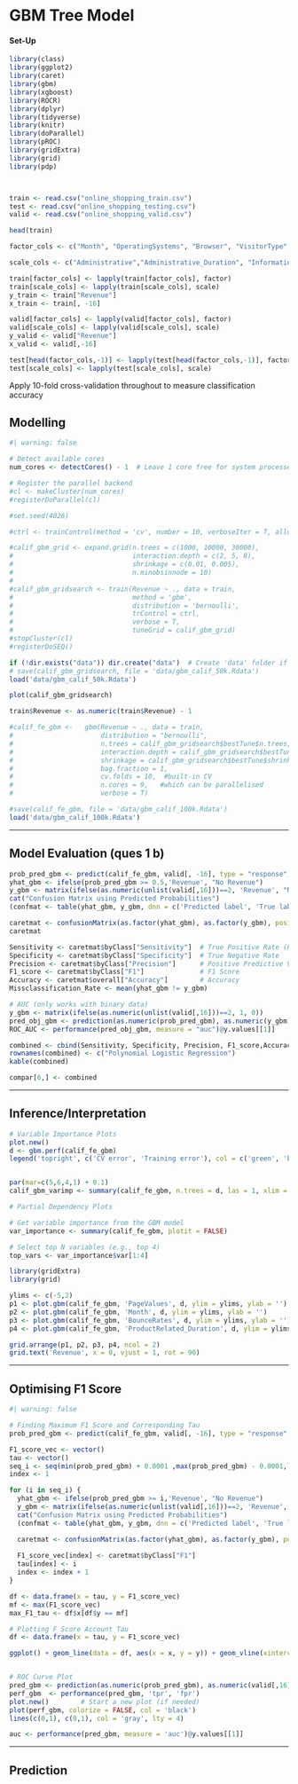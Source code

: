 # GBM Tree Model

#### Set-Up

```r
library(class)
library(ggplot2)
library(caret)
library(gbm)
library(xgboost)
library(ROCR)
library(dplyr)
library(tidyverse)
library(knitr)
library(doParallel)
library(pROC)
library(gridExtra)
library(grid)
library(pdp)



train <- read.csv("online_shopping_train.csv")
test <- read.csv("online_shopping_testing.csv")
valid <- read.csv("online_shopping_valid.csv")

head(train)

factor_cols <- c("Month", "OperatingSystems", "Browser", "VisitorType", "Weekend", "Revenue")

scale_cols <- c("Administrative","Administrative_Duration", "Informational", "Informational_Duration","ProductRelated","SpecialDay", "ProductRelated_Duration","BounceRates", "ExitRates", "PageValues")

train[factor_cols] <- lapply(train[factor_cols], factor)
train[scale_cols] <- lapply(train[scale_cols], scale)
y_train <- train["Revenue"]
x_train <- train[, -16]

valid[factor_cols] <- lapply(valid[factor_cols], factor)
valid[scale_cols] <- lapply(valid[scale_cols], scale)
y_valid <- valid["Revenue"]
x_valid <- valid[,-16]

test[head(factor_cols,-1)] <- lapply(test[head(factor_cols,-1)], factor)
test[scale_cols] <- lapply(test[scale_cols], scale)
```

Apply 10-fold cross-validation throughout to measure classification accuracy

## Modelling

```r
#| warning: false

# Detect available cores
num_cores <- detectCores() - 1  # Leave 1 core free for system processes

# Register the parallel backend
#cl <- makeCluster(num_cores)  
#registerDoParallel(cl)

#set.seed(4026)

#ctrl <- trainControl(method = 'cv', number = 10, verboseIter = T, allowParallel = TRUE)

#calif_gbm_grid <- expand.grid(n.trees = c(1000, 10000, 30000),
#                              interaction.depth = c(2, 5, 8),
#                              shrinkage = c(0.01, 0.005),
#                              n.minobsinnode = 10)
#
#calif_gbm_gridsearch <- train(Revenue ~ ., data = train,
#                              method = 'gbm',
#                              distribution = 'bernoulli',
#                              trControl = ctrl,
#                              verbose = T,
#                              tuneGrid = calif_gbm_grid)
#stopCluster(cl)
#registerDoSEQ()

if (!dir.exists("data")) dir.create("data")  # Create 'data' folder if missing
# save(calif_gbm_gridsearch, file = 'data/gbm_calif_50k.Rdata')
load('data/gbm_calif_50k.Rdata')

plot(calif_gbm_gridsearch)

train$Revenue <- as.numeric(train$Revenue) - 1

#calif_fe_gbm <-   gbm(Revenue ~ ., data = train, 
#                      distribution = "bernoulli", 
#                      n.trees = calif_gbm_gridsearch$bestTune$n.trees, 
#                      interaction.depth = calif_gbm_gridsearch$bestTune$interaction.depth, 
#                      shrinkage = calif_gbm_gridsearch$bestTune$shrinkage, 
#                      bag.fraction = 1, 
#                      cv.folds = 10,  #built-in CV
#                      n.cores = 9,   #which can be parallelised
#                      verbose = T)

#save(calif_fe_gbm, file = 'data/gbm_calif_100k.Rdata')
load('data/gbm_calif_100k.Rdata')

```

------------------------------------------------------------------------

\newpage

## Model Evaluation (ques 1 b)

```r
prob_pred_gbm <- predict(calif_fe_gbm, valid[, -16], type = "response", n.trees = calif_fe_gbm$bestTune$n.trees)
yhat_gbm <- ifelse(prob_pred_gbm >= 0.5,'Revenue', "No Revenue")
y_gbm <- matrix(ifelse(as.numeric(unlist(valid[,16]))==2, 'Revenue', "No Revenue"))
cat("Confusion Matrix using Predicted Probabilities")
(confmat <- table(yhat_gbm, y_gbm, dnn = c('Predicted label', 'True label')))

caretmat <- confusionMatrix(as.factor(yhat_gbm), as.factor(y_gbm), positive = 'Revenue')
caretmat 

Sensitivity <- caretmat$byClass["Sensitivity"]  # True Positive Rate (Recall)
Specificity <- caretmat$byClass["Specificity"]  # True Negative Rate
Precision <- caretmat$byClass["Precision"]      # Positive Predictive Value
F1_score <- caretmat$byClass["F1"]              # F1 Score
Accuracy <- caretmat$overall["Accuracy"]        # Accuracy
Missclassification_Rate <- mean(yhat_gbm != y_gbm)

# AUC (only works with binary data)
y_gbm <- matrix(ifelse(as.numeric(unlist(valid[,16]))==2, 1, 0))
pred_obj_gbm <- prediction(as.numeric(prob_pred_gbm), as.numeric(y_gbm))
ROC_AUC <- performance(pred_obj_gbm, measure = "auc")@y.values[[1]]

combined <- cbind(Sensitivity, Specificity, Precision, F1_score,Accuracy, Missclassification_Rate, ROC_AUC)
rownames(combined) <- c("Polynomial Logistic Regression")
kable(combined)

compar[6,] <- combined
```

------------------------------------------------------------------------

\newpage

## Inference/Interpretation

```r
# Variable Importance Plots
plot.new()
d <- gbm.perf(calif_fe_gbm)
legend('topright', c('CV error', 'Training error'), col = c('green', 'black'), lty = 1)


par(mar=c(5,6,4,1) + 0.1)
calif_gbm_varimp <- summary(calif_fe_gbm, n.trees = d, las = 1, xlim = c(0, 50))

# Partial Dependency Plots

# Get variable importance from the GBM model
var_importance <- summary(calif_fe_gbm, plotit = FALSE)

# Select top N variables (e.g., top 4)
top_vars <- var_importance$var[1:4]

library(gridExtra)
library(grid)

ylims <- c(-5,2)
p1 <- plot.gbm(calif_fe_gbm, 'PageValues', d, ylim = ylims, ylab = '')
p2 <- plot.gbm(calif_fe_gbm, 'Month', d, ylim = ylims, ylab = '')
p3 <- plot.gbm(calif_fe_gbm, 'BounceRates', d, ylim = ylims, ylab = '')
p4 <- plot.gbm(calif_fe_gbm, 'ProductRelated_Duration', d, ylim = ylims, ylab = '')

grid.arrange(p1, p2, p3, p4, ncol = 2)
grid.text('Revenue', x = 0, vjust = 1, rot = 90)
```

------------------------------------------------------------------------

## Optimising F1 Score

```r
#| warning: false

# Finding Maximum F1 Score and Corresponding Tau
prob_pred_gbm <- predict(calif_fe_gbm, valid[, -16], type = "response", n.trees = calif_fe_gbm$bestTune$n.trees)

F1_score_vec <- vector()
tau <- vector()
seq_i <- seq(min(prob_pred_gbm) + 0.0001 ,max(prob_pred_gbm) - 0.0001,length = 1000)
index <- 1

for (i in seq_i) {
  yhat_gbm <- ifelse(prob_pred_gbm >= i,'Revenue', "No Revenue")
  y_gbm <- matrix(ifelse(as.numeric(unlist(valid[,16]))==2, 'Revenue', "No Revenue"))
  cat("Confusion Matrix using Predicted Probabilities")
  (confmat <- table(yhat_gbm, y_gbm, dnn = c('Predicted label', 'True label')))

  caretmat <- confusionMatrix(as.factor(yhat_gbm), as.factor(y_gbm), positive = 'Revenue')
   
  F1_score_vec[index] <- caretmat$byClass["F1"]
  tau[index] <- i
  index <- index + 1
}

df <- data.frame(x = tau, y = F1_score_vec)
mf <- max(F1_score_vec)
max_F1_tau <- df$x[df$y == mf]

# Plotting F Score Account Tau
df <- data.frame(x = tau, y = F1_score_vec)

ggplot() + geom_line(data = df, aes(x = x, y = y)) + geom_vline(xintercept = max_F1_tau, color = "red", linetype = "dashed") + theme_minimal() + labs(x = "Tau", y = "F1 Score")


# ROC Curve Plot
pred_gbm <- prediction(as.numeric(prob_pred_gbm), as.numeric(valid[,16]))
perf_gbm  <- performance(pred_gbm, 'tpr', 'fpr')
plot.new()        # Start a new plot (if needed)
plot(perf_gbm, colorize = FALSE, col = 'black')
lines(c(0,1), c(0,1), col = 'gray', lty = 4)

auc <- performance(pred_gbm, measure = 'auc')@y.values[[1]]

```

------------------------------------------------------------------------

\newpage

## Prediction
